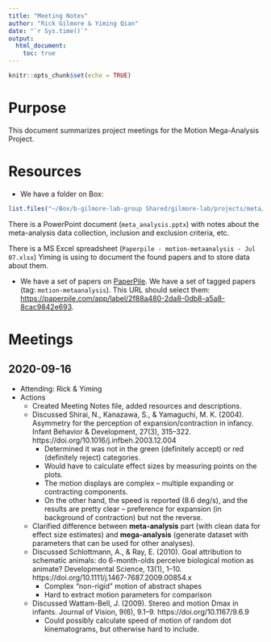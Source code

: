 ```yaml
---
title: "Meeting Notes"
author: "Rick Gilmore & Yiming Qian"
date: "`r Sys.time()`"
output: 
  html_document:
    toc: true
---
```


```r
knitr::opts_chunk$set(echo = TRUE)
```

# Purpose

This document summarizes project meetings for the Motion Mega-Analysis Project.

# Resources

- We have a folder on Box:

```r
list.files("~/Box/b-gilmore-lab-group Shared/gilmore-lab/projects/meta/")
```

There is a PowerPoint document (`meta_analysis.pptx`) with notes about the meta-analysis data collection, inclusion and exclusion criteria, etc. 

There is a MS Excel spreadsheet (`Paperpile - motion-metaanalysis - Jul 07.xlsx`) Yiming is using to document the found papers and to store data about them.

- We have a set of papers on [PaperPile](https://paperpile.com/app). We have a set of tagged papers (tag: `motion-metaanalysis`). This URL should select them: <https://paperpile.com/app/label/2f88a480-2da8-0db8-a5a8-8cac9842e693>.

# Meetings

## 2020-09-16

- Attending: Rick & Yiming
- Actions
    - Created Meeting Notes file, added resources and descriptions.
    - Discussed Shirai, N., Kanazawa, S., & Yamaguchi, M. K. (2004). Asymmetry for the perception of expansion/contraction in infancy. Infant Behavior & Development, 27(3), 315–322. https://doi.org/10.1016/j.infbeh.2003.12.004
      - Determined it was not in the <span class="green">green</span> (definitely accept) or <span class="red">red</span> (definitely reject) categories.
      - Would have to calculate effect sizes by measuring points on the plots.
      - The motion displays are complex -- multiple expanding or contracting components.
      - On the other hand, the speed is reported (8.6 deg/s), and the results are pretty clear -- preference for expansion (in background of contraction) but not the reverse.
    - Clarified difference between **meta-analysis** part (with clean data for effect size estimates) and **mega-analysis** (generate dataset with parameters that can be used for other analyses).
    - Discussed Schlottmann, A., & Ray, E. (2010). Goal attribution to schematic animals: do 6-month-olds perceive biological motion as animate? Developmental Science, 13(1), 1–10. https://doi.org/10.1111/j.1467-7687.2009.00854.x
        - Complex "non-rigid" motion of abstract shapes
        - Hard to extract motion parameters for comparison
    - Discussed Wattam-Bell, J. (2009). Stereo and motion Dmax in infants. Journal of Vision, 9(6), 9.1–9. https://doi.org/10.1167/9.6.9
        - Could possibly calculate speed of motion of random dot kinematograms, but otherwise hard to include.
        
    
